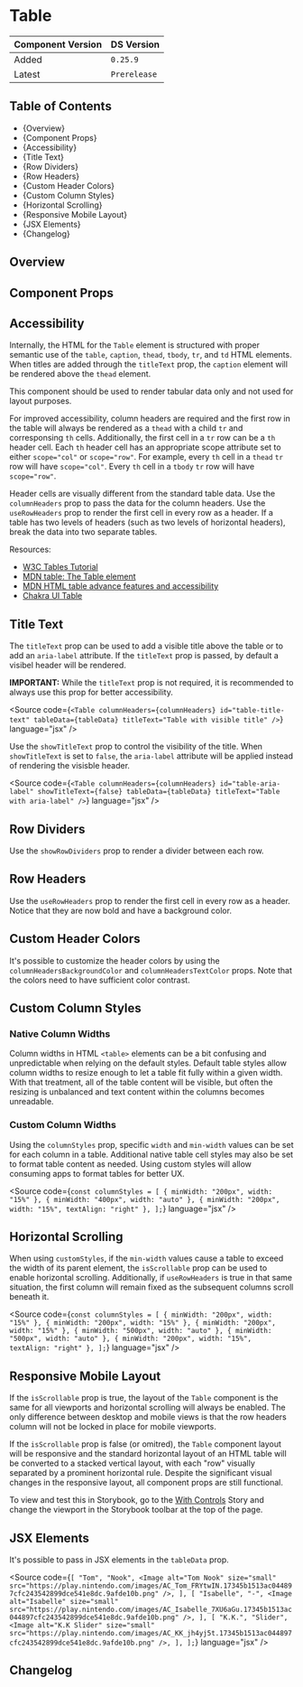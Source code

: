 

<Meta of={TableStories} />

# Table

| Component Version | DS Version   |
| ----------------- | ------------ |
| Added             | `0.25.9`     |
| Latest            | `Prerelease` |

## Table of Contents

- {<Link href="#overview" target="_self">Overview</Link>}
- {<Link href="#component-props" target="_self">Component Props</Link>}
- {<Link href="#accessibility" target="_self">Accessibility</Link>}
- {<Link href="#title-text" target="_self">Title Text</Link>}
- {<Link href="#row-dividers" target="_self">Row Dividers</Link>}
- {<Link href="#row-headers" target="_self">Row Headers</Link>}
- {<Link href="#custom-header-colors" target="_self">Custom Header Colors</Link>}
- {<Link href="#custom-column-styles" target="_self">Custom Column Styles</Link>}
- {<Link href="#horizontal-scrolling" target="_self">Horizontal Scrolling</Link>}
- {<Link href="#responsive-mobile-layout" target="_self">Responsive Mobile Layout</Link>}
- {<Link href="#jsx-elements" target="_self">JSX Elements</Link>}
- {<Link href="#changelog" target="_self">Changelog</Link>}

## Overview

<Description of={TableStories} />

## Component Props

<Canvas of={TableStories.WithControls} />

<ArgTypes of={TableStories.WithControls} />

## Accessibility

Internally, the HTML for the `Table` element is structured with proper semantic
use of the `table`, `caption`, `thead`, `tbody`, `tr`, and `td` HTML elements.
When titles are added through the `titleText` prop, the `caption` element will
be rendered above the `thead` element.

This component should be used to render tabular data only and not used for layout
purposes.

For improved accessibility, column headers are required and the first row
in the table will always be rendered as a `thead` with a child `tr` and
corresponsing `th` cells. Additionally, the first cell in a `tr` row can be a `th`
header cell. Each `th` header cell has an appropriate scope attribute set to
either `scope="col"` or `scope="row"`. For example, every `th` cell in a `thead`
`tr` row will have `scope="col"`. Every `th` cell in a `tbody` `tr` row will
have `scope="row"`.

Header cells are visually different from the standard table data. Use the
`columnHeaders` prop to pass the data for the column headers. Use the
`useRowHeaders` prop to render the first cell in every row as a header. If a
table has two levels of headers (such as two levels of horizontal headers), break
the data into two separate tables.

Resources:

- [W3C Tables Tutorial](https://www.w3.org/WAI/tutorials/tables/)
- [MDN table: The Table element](https://developer.mozilla.org/en-US/docs/Web/HTML/Element/table)
- [MDN HTML table advance features and accessibility](https://developer.mozilla.org/en-US/docs/Learn/HTML/Tables/Advanced)
- [Chakra UI Table](https://chakra-ui.com/docs/components/data-display/table)

## Title Text

The `titleText` prop can be used to add a visible title above the table or to
add an `aria-label` attribute. If the `titleText` prop is passed, by default a
visibel header will be rendered.

**IMPORTANT:** While the `titleText` prop is not required, it is recommended to
always use this prop for better accessibility.

<Source
  code={`<Table
  columnHeaders={columnHeaders}
  id="table-title-text"
  tableData={tableData}
  titleText="Table with visible title"
/>`}
  language="jsx"
/>

<Canvas of={TableStories.ShowTitleText} />

Use the `showTitleText` prop to control the visibility of the title. When
`showTitleText` is set to `false`, the `aria-label` attribute will be applied
instead of rendering the visisble header.

<Source
  code={`<Table
  columnHeaders={columnHeaders}
  id="table-aria-label"
  showTitleText={false}
  tableData={tableData}
  titleText="Table with aria-label"
/>`}
  language="jsx"
/>

<Canvas of={TableStories.HideTitleText} />

## Row Dividers

Use the `showRowDividers` prop to render a divider between each row.

<Canvas of={TableStories.RowDividers} />

## Row Headers

Use the `useRowHeaders` prop to render the first cell in every row as a header.
Notice that they are now bold and have a background color.

<Canvas of={TableStories.RowHeaders} />

## Custom Header Colors

It's possible to customize the header colors by using the `columnHeadersBackgroundColor`
and `columnHeadersTextColor` props. Note that the colors need to have sufficient
color contrast.

<Canvas of={TableStories.CustomHeaderColors} />

## Custom Column Styles

### Native Column Widths

Column widths in HTML `<table>` elements can be a bit confusing and
unpredictable when relying on the default styles. Default table styles allow
column widths to resize enough to let a table fit fully within a given width.
With that treatment, all of the table content will be visible, but often the
resizing is unbalanced and text content within the columns becomes unreadable.

<Canvas of={TableStories.NativeColumnStyles} />

### Custom Column Widths

Using the `columnStyles` prop, specific `width` and `min-width` values can be
set for each column in a table. Additional native table cell styles may also be
set to format table content as needed. Using custom styles will allow consuming
apps to format tables for better UX.

<Source
  code={`const columnStyles = [
  { minWidth: "200px", width: "15%" },
  { minWidth: "400px", width: "auto" },
  { minWidth: "200px", width: "15%", textAlign: "right" },
];`}
  language="jsx"
/>

<Canvas of={TableStories.CustomColumnStyles} />

## Horizontal Scrolling

When using `customStyles`, if the `min-width` values cause a table to exceed the
width of its parent element, the `isScrollable` prop can be used to enable
horizontal scrolling. Additionally, if `useRowHeaders` is true in that same
situation, the first column will remain fixed as the subsequent columns scroll
beneath it.

<Source
  code={`const columnStyles = [
  { minWidth: "200px", width: "15%" },
  { minWidth: "200px", width: "15%" },
  { minWidth: "200px", width: "15%" },
  { minWidth: "500px", width: "auto" },
  { minWidth: "500px", width: "auto" },
  { minWidth: "200px", width: "15%", textAlign: "right" },
];`}
  language="jsx"
/>

<Canvas of={TableStories.HorizontalScrolling} />

## Responsive Mobile Layout

If the `isScrollable` prop is true, the layout of the `Table` component is the
same for all viewports and horizontal scrolling will always be enabled. The only
difference between desktop and mobile views is that the row headers column will
not be locked in place for mobile viewports.

If the `isScrollable` prop is false (or omitred), the `Table` component layout
will be responsive and the standard horizontal layout of an HTML table will be
converted to a stacked vertical layout, with each "row" visually separated by a
prominent horizontal rule. Despite the significant visual changes in the
responsive layout, all component props are still functional.

To view and test this in Storybook, go to the [With Controls](../?path=/story/components-page-layout-table--with-controls)
Story and change the viewport in the Storybook toolbar at the top of the page.

## JSX Elements

It's possible to pass in JSX elements in the `tableData` prop.

<Source
  code={`
  [
    "Tom",
    "Nook",
    <Image
      alt="Tom Nook"
      size="small"
      src="https://play.nintendo.com/images/AC_Tom_FRYtwIN.17345b1513ac044897cfc243542899dce541e8dc.9afde10b.png"
    />,
  ],
  [
    "Isabelle",
    "-",
    <Image
      alt="Isabelle"
      size="small"
      src="https://play.nintendo.com/images/AC_Isabelle_7XU6aGu.17345b1513ac044897cfc243542899dce541e8dc.9afde10b.png"
    />,
  ],
  [
    "K.K.",
    "Slider",
    <Image
      alt="K.K Slider"
      size="small"
      src="https://play.nintendo.com/images/AC_KK_jh4yj5t.17345b1513ac044897cfc243542899dce541e8dc.9afde10b.png"
    />,
  ],
];
`}
  language="jsx"
/>

<Canvas of={TableStories.JSXElements} />

## Changelog

<ComponentChangelogTable changelogData={changelogData} />
